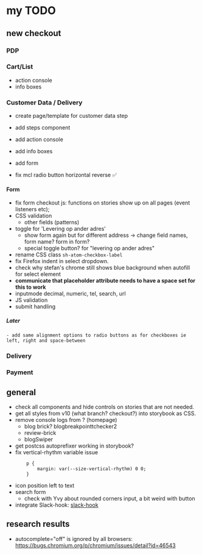 
<Meta title="ToDo" />

# my TODO

## new checkout
### PDP
### Cart/List
- action console
- info boxes
### Customer Data / Delivery
- create page/template for customer data step
- add steps component
- add action console
- add info boxes
- add form

- fix mcl radio button horizontal reverse ✅
#### Form
- fix form checkout js: functions on stories show up on all pages (event listeners etc);
- CSS validation
    - other fields (patterns)
- toggle for 'Levering op ander adres'
    - show form again but for different address -> change field names, form name? form in form?
    - special toggle button? for "levering op ander adres"
- rename CSS class ```sh-atom-checkbox-label```
- fix Firefox indent in select dropdown.
- check why stefan's chrome still shows blue background when autofill for select element
- **communicate that placeholder attribute needs to have a space set for this to work**
- inputmode
    decimal,
    numeric,
    tel,
    search,
    url
- JS validation
- submit handling
##### Later
    - add same alignment options to radio buttons as for checkboxes ie left, right and space-between
### Delivery
### Payment

## general
- check all components and hide controls on stories that are not needed.
- get all styles from v10 (what branch? checkout?) into storybook as CSS.
- remove console logs from ? (homepage)
    - blog brick? blogbreakpointtchecker2
    - review-brick
    - blogSwiper
- get postcss autoprefixer working in storybook?
- fix vertical-rhythm variable issue
    ```
        p {
            margin: var(--size-vertical-rhythm) 0 0;
        }
    ```
- icon position left to text
- search form
    - check with Yvy about rounded corners input, a bit weird with button
- integrate Slack-hook: [slack-hook](https://www.chromatic.com/docs/integrations)

## research results
- autocomplete="off" is ignored by all browsers: https://bugs.chromium.org/p/chromium/issues/detail?id=46543